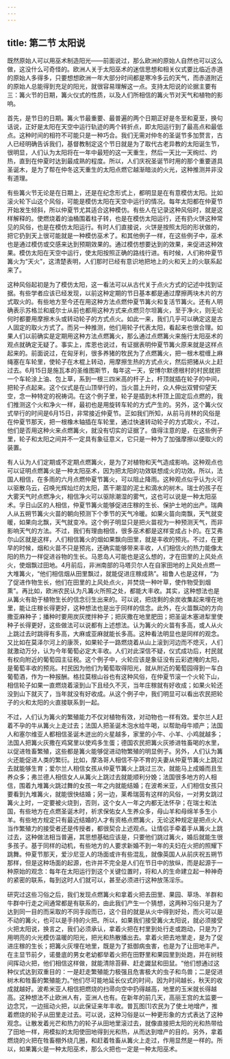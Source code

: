 ```yaml
---
---
---
```

title: 第二节 太阳说
---




既然原始人可以用巫术制造阳光——前面说过，那么欧洲的原始人自然也可以这么做，这没什么可奇怪的。欧洲人关于太阳巫术的迷信思想和相关仪式要比临近赤道的原始人多得多，只要想想欧洲一年大部分时间都是寒冷多云的天气，而赤道附近的原始人总能得到充足的阳光，就很容易理解这一点。支持太阳说的论据主要有三：篝火节的日期，篝火仪式的性质，以及人们所相信的篝火节对天气和植物的影响。

首先，是节日的日期。篝火节最重要、最普遍的两个日期正好是冬至和夏至，换句话说，正好是太阳在天空中运行轨迹的两个转折点，即太阳运行到了最高点和最低点。这种时间的相符不可能只是一种巧合。我们无需对仲冬的圣诞节多加赘言，古人已经明确告诉我们，基督教制定这个节日就是为了取代古老异教的太阳诞生节，很明显，人们认为太阳将在一年中最短的这一天重生，然后一天比一天绚烂、灼热，直到在仲夏时达到最成熟的程度。所以，人们庆祝圣诞节时用的那个重要道具圣诞木，是为了帮在仲冬这天重生的太阳点燃它越渐暗淡的火光，这种推测并非没有道理。

有些篝火节无论是在日期上，还是在纪念形式上，都明显是在有意模仿太阳。比如滚火轮下山这个风俗，可能是模仿太阳在天空中运行的情况。每年太阳都在仲夏节开始发生倾斜，所以仲夏节尤其适合这种模仿。有些人在记录这种风俗时，就是这样解释的。使燃烧着的油桶围着柱子转，也是在模仿太阳运行，还有扔火饼这种常见的风俗，也是在模仿太阳运行。有时人们直接说，火饼是按照太阳的形状做的，把它扔到天上很可能就是一种模仿巫术了。和其他例子一样，在这些例子中，巫术也是通过模仿或交感来达到预期效果的。通过模仿想要达到的效果，来促进这种效果。模仿太阳在天空中运行，使太阳按照正确的路线行进。有时候，人们称仲夏节篝火为“天火”，这清楚表明，人们那时已经有意识地把地上的火和天上的火联系起来了。

这种风俗起初是为了模仿太阳，这一看法可以从古代关于点火方式的记述中找到证据。有些学者应该已经发现，以前这种定期的节日基本都是通过摩擦两块木片的方式取火的。有些地方至今还在用这种方法点燃仲夏节篝火和复活节篝火。还有人明确表示苏格兰和威尔士从前也都用这种方式来点燃贝尔坦篝火，至于净火，则无论何时都要用摩擦木头或转动轮子的方式点火。如此一来，我们几乎可以确定这是古人固定的取火方式了。而另一种推测，他们用轮子代表太阳，看起来也很合理。如果人们以前确实是定期用这种方法点燃篝火，那么通过点燃篝火来施行太阳巫术的观点就确定无疑了。事实上，库恩也说过，有证据表明仲夏节篝火原来就是这样点起来的。前面说过，在匈牙利，很多养猪的牧民为了点燃篝火，把一根木棍缠上麻绳塞在车轮里，使轮子在木棍上转动，用摩擦生热的方式点火，然后把猪从火上赶过去。6月15日是施瓦本的圣维图斯节，每年这一天，安博尔默德根村的村民就把一个车轮涂上油、包上草，系到一根三四米高的杆子上，杆顶就插在轮子的中间，把轮子点起来。这个仪式是在山顶举行的，当火苗上升时，众人伸出双臂仰望天空，念一种特定的祝祷词。在这个例子里，轮子是插到木杆顶上固定后点燃的，我们推测这个火和净火一样，最初也是用旋转车轮的方式产生的。另外，这个篝火仪式举行的时间是6月15日，非常接近仲夏节。正如我们所知，从前马肖林的风俗是在仲夏节那天，把一根橡木轴插在车轮里，通过快速转动轮子的方式取火，不过，他们是否用这种火来点燃篝火，就没有切实的证据了。值得注意的是，在这些例子里，轮子和太阳之间并不一定具有象征意义，它只是一种为了加强摩擦以便取火的装置。

有人认为人们定期或不定期点燃篝火，是为了对植物和天气造成影响。这种观点也可以证明点燃篝火是一种太阳巫术，因为把太阳的功效联想成火的功效。所以，法国人相信，在多雨的六月点燃仲夏节篝火，可以阻止降雨。这种观点似乎认为火可以驱散乌云，召唤光辉灿烂的太阳，蒸干潮湿的泥土和滴水的树木。瑞士的孩子在大雾天气时点燃净火，相信净火可以驱除潮湿的雾气，这也可以说是一种太阳巫术。孚日山区的人相信，仲夏节篝火能够促进庄稼的生长、保护土地的出产。瑞典人从五朔节篝火火苗的朝向预测下个季节的天气冷暖。如果火苗向南飘，天气就变暖，如果向北飘，天气就变冷。这个例子明显只是把火苗视为一种预测天气，而非影响天气的方法。不过，我们有理由相信，很多巫术都是这样变成占卜的。在艾弗尔山区就是这样，人们相信篝火的烟如果飘向田里，就是丰收的预兆。不过，在更早的时候，烟和火苗不只是预兆，还确实能够带来丰收，人们相信火的热力能像太阳的热力一样促进谷物的生长。马恩岛人可能也是这么想的，才在田里的上风处点火，使烟飘过田地。4月前后，非洲南部的马塔贝尔人在自家田地的上风处点燃一大堆篝火，“他们相信烟从田里飘过，就能促进庄稼成熟”。祖鲁人也是这样，“为了促进作物生长，他们在田里的上风处点火，并焚烧一种叶草，使作物受到烟熏”。再比如，欧洲农民认为凡篝火所照之处，都能大丰收。其实，这种想法也是从篝火有助于植物生长的信念衍生出来的。可以说，把烧剩的余炭收集起来埋在地里，能让庄稼长得更好，这种想法也是出于同样的信念。此外，在火苗飘动的方向撒亚麻种子；播种时要用炭灰搅拌种子；把灰撒在地里肥田；把圣诞木塞进犁里使种子长得更好，这些做法可以说都有上述想法。认为篝火的火苗有多高，或人从火上跳过去时跳得有多高，大麻或亚麻就能长多高。这种看法明显也是同样的观念。又比如在莫泽尔河上的康茨，如果轮子一路燃烧着从山上滚到河边而不熄灭，人们就激动万分，认为今年葡萄必定大丰收。人们对此深信不疑，仪式成功后，村民就有权向附近的葡萄园主征税。这个例子中，火轮应该是象征没有云彩遮掩的太阳，是葡萄丰收的预兆。村民因为他们为葡萄取得阳光，就从附近的葡萄园得到一车白葡萄酒，作为一种报酬。格拉莫根山谷也有这种风俗，在仲夏节滚一个火轮下山，相信轮子如果一直燃烧着滚到山下且经久不灭，当年庄稼就有好收成；如果火轮还没到山下就灭了，当年就没有好收成。从这个例子中，我们明显可以看出农民把轮子的火和太阳的火直接联系到一起。

不过，人们认为篝火的繁殖能力不仅对植物有效，对动物也一样有效。爱尔兰人赶着不孕的牛从篝火上走过去；法国人把圣诞木泡水给牛喝，以帮助母牛顺产；法国人和塞尔维亚人都相信圣诞木迸出的火星越多，家里的小牛、小羊、小鸡就越多；法国人把篝火灰撒在鸡窝里以使鸡多生蛋；德国农民把篝火灰掺进牲畜喝的水里，以促进牲畜繁殖，这些都是篝火能够促进动物繁殖的明显例子。另外，人们认为篝火还能促进人类的繁衍。比如，摩洛哥人相信不孕不育的夫妻从仲夏节篝火上跳过去就能够生育；爱尔兰人相信女孩从仲夏节篝火上跳过三次，就能马上成婚而且生养众多；弗兰德人相信女人从篝火上跳过去就能顺利分娩；法国很多地方的人相信，围着九堆篝火跳过舞的女孩一年之内就能结婚；在波希米亚，人们相信女孩只要看到九堆篝火，就能很快结婚；另一边，莱希瑞茵有这样的风俗，一对男女跳过篝火上时，一定要被火烧到，否则，这个女人一年之内都无法怀孕；在瑞士和法国，有些地方在点燃圣诞木时，祈求保佑女人生养众多，母山羊和母绵羊多生小羊。有些地方规定只有最近结婚的人才有资格点燃篝火，无论这种规定是把点火人当作繁殖力的接受者还是传授者，都很契合上述观点。让情侣手牵着手从篝火上跳过去，这种做法相当普遍，其思想基础应该是，只要他们跳过篝火，婚后就能生很多孩子。基于同样的动机，有些地方的人要求新婚不到一年的夫妇在火把的照耀下跳舞。仲夏节那天，爱沙尼亚人的场面或许有些混乱，就像英国人从前庆祝五朔节那样，但是这种场面的起源，也许并不完全是人们在节日中的放纵，而是起源于一种原始的观念：每年在太阳运行到这个关键位置时，将和人的生命建立起一种神奇的紧密的联系，每到这时人们就可以，甚至必须进行这种放荡淫乐。

研究过这些习俗之后，我们发现点燃篝火和拿着火把去田里、果园、草场、羊群和牛群中行走之间通常都是有联系的，由此我们产生一个猜想，这两种习俗只是为了达到同一目的而采取的不同手段而已，这个目的就是从火中得到好处，而火可以是不动的篝火，也可以是手持的火把。所以，如果我们接受篝火太阳说，就必须接受火把太阳说，换言之，我们必须承认，拿着火把在村里到处行走或跑动，只是为了用明亮的火光模仿温暖的阳光，把光和热散播出去。拿着火把去地里走，是为了促进庄稼的生长；把篝火灰埋在地里，既是为了抵御病虫害，也是为了让田地丰产。在主显节前夕，诺曼底的男女老幼都举着火把在田野里和果园里到处跑，并在树枝间挥动火把，他们相信这样做，就能清除苔藓、赶走鼹鼠和田鼠。“他们想通过这种仪式达到双重目的：一是赶走繁殖能力极强且危害极大的虫子和鸟兽；二是促进树木和牲畜的繁殖能力。”他们尽可能地延长仪式的时间，因为时间越长，秋天的收成就越好。波希米亚人相信把燃烧的扫帚向空中扔得越高，地里的玉米就长得越高。这种想法不止欧洲人有，亚洲人也有。在新年的前几天，高丽王宫的太监要一边念咒，一边摇动火把，以此保证来年丰收。普瓦图[1]农民为了使土地增产，推着燃烧的轮子从田里走过去。可以说，这种习俗是以一种更形象的方式表达了这种观念。让散发着光芒和热力的轮子从田地里滚过去，就像直接把太阳的光和热带给了田地一样，用模拟的太阳使田地得到光和热，从而达到增产的目的。另外，拿着燃烧的火把在牲畜棚外绕几圈，和赶着牲畜从篝火上走过，作用显然是一样的。所以，如果篝火是一种太阳巫术，那么火把也一定是一种太阳巫术。